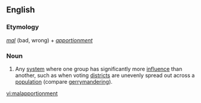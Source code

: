 ==English==
===Etymology===
''[[mal]]'' (bad, wrong) + ''[[apportionment]]''

===Noun===
{{en-noun|-}}
#{{politics}} Any [[system]] where one group has significantly more [[influence]] than another, such as when voting [[district]]s are unevenly spread out across a [[population]] (compare [[gerrymandering]]).

[[vi:malapportionment]]